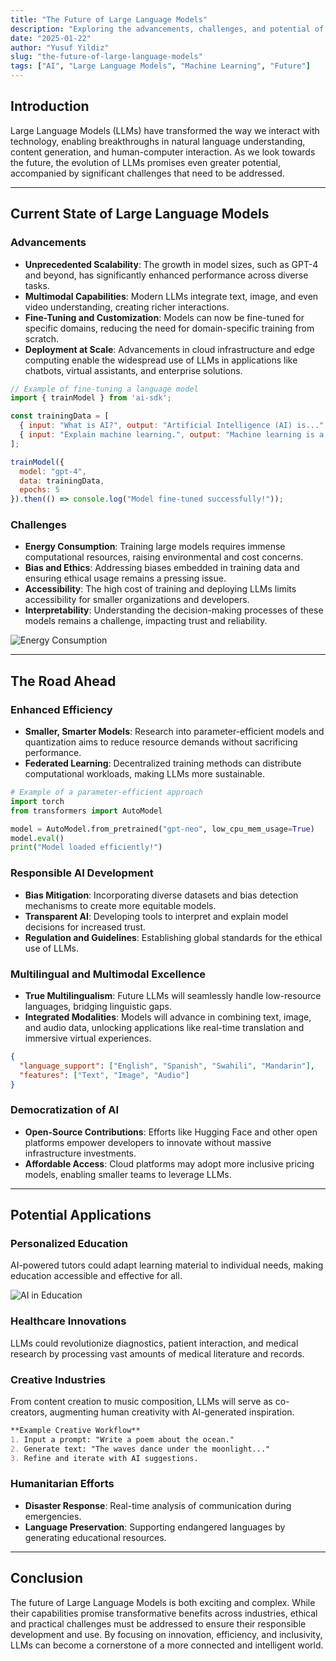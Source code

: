 ---
title: "The Future of Large Language Models"
description: "Exploring the advancements, challenges, and potential of large language models in the evolving landscape of artificial intelligence."
date: "2025-01-22"
author: "Yusuf Yildiz"
slug: "the-future-of-large-language-models"
tags: ["AI", "Large Language Models", "Machine Learning", "Future"]
---

## Introduction

Large Language Models (LLMs) have transformed the way we interact with technology, enabling breakthroughs in natural language understanding, content generation, and human-computer interaction. As we look towards the future, the evolution of LLMs promises even greater potential, accompanied by significant challenges that need to be addressed.

---

## Current State of Large Language Models

### Advancements

- **Unprecedented Scalability**: The growth in model sizes, such as GPT-4 and beyond, has significantly enhanced performance across diverse tasks.
- **Multimodal Capabilities**: Modern LLMs integrate text, image, and even video understanding, creating richer interactions.
- **Fine-Tuning and Customization**: Models can now be fine-tuned for specific domains, reducing the need for domain-specific training from scratch.
- **Deployment at Scale**: Advancements in cloud infrastructure and edge computing enable the widespread use of LLMs in applications like chatbots, virtual assistants, and enterprise solutions.

```javascript
// Example of fine-tuning a language model
import { trainModel } from 'ai-sdk';

const trainingData = [
  { input: "What is AI?", output: "Artificial Intelligence (AI) is..." },
  { input: "Explain machine learning.", output: "Machine learning is a subset of AI..." }
];

trainModel({
  model: "gpt-4",
  data: trainingData,
  epochs: 5
}).then(() => console.log("Model fine-tuned successfully!"));
```

### Challenges

- **Energy Consumption**: Training large models requires immense computational resources, raising environmental and cost concerns.
- **Bias and Ethics**: Addressing biases embedded in training data and ensuring ethical usage remains a pressing issue.
- **Accessibility**: The high cost of training and deploying LLMs limits accessibility for smaller organizations and developers.
- **Interpretability**: Understanding the decision-making processes of these models remains a challenge, impacting trust and reliability.

![Energy Consumption](https://www.researchgate.net/publication/384115745/figure/fig5/AS:11431281278937909@1726775834031/Reported-energy-consumption-of-training-different-LLM-models-with-respect-to-model.png)

---

## The Road Ahead

### Enhanced Efficiency

- **Smaller, Smarter Models**: Research into parameter-efficient models and quantization aims to reduce resource demands without sacrificing performance.
- **Federated Learning**: Decentralized training methods can distribute computational workloads, making LLMs more sustainable.

```python
# Example of a parameter-efficient approach
import torch
from transformers import AutoModel

model = AutoModel.from_pretrained("gpt-neo", low_cpu_mem_usage=True)
model.eval()
print("Model loaded efficiently!")
```

### Responsible AI Development

- **Bias Mitigation**: Incorporating diverse datasets and bias detection mechanisms to create more equitable models.
- **Transparent AI**: Developing tools to interpret and explain model decisions for increased trust.
- **Regulation and Guidelines**: Establishing global standards for the ethical use of LLMs.

### Multilingual and Multimodal Excellence

- **True Multilingualism**: Future LLMs will seamlessly handle low-resource languages, bridging linguistic gaps.
- **Integrated Modalities**: Models will advance in combining text, image, and audio data, unlocking applications like real-time translation and immersive virtual experiences.

```json
{
  "language_support": ["English", "Spanish", "Swahili", "Mandarin"],
  "features": ["Text", "Image", "Audio"]
}
```

### Democratization of AI

- **Open-Source Contributions**: Efforts like Hugging Face and other open platforms empower developers to innovate without massive infrastructure investments.
- **Affordable Access**: Cloud platforms may adopt more inclusive pricing models, enabling smaller teams to leverage LLMs.

---

## Potential Applications

### Personalized Education

AI-powered tutors could adapt learning material to individual needs, making education accessible and effective for all.

![AI in Education](https://knowledgeworks.org/wp-content/uploads/2024/04/ai-edu-featured-1024x536.jpg)

### Healthcare Innovations

LLMs could revolutionize diagnostics, patient interaction, and medical research by processing vast amounts of medical literature and records.

### Creative Industries

From content creation to music composition, LLMs will serve as co-creators, augmenting human creativity with AI-generated inspiration.

```markdown
**Example Creative Workflow**
1. Input a prompt: "Write a poem about the ocean."
2. Generate text: "The waves dance under the moonlight..."
3. Refine and iterate with AI suggestions.
```

### Humanitarian Efforts

- **Disaster Response**: Real-time analysis of communication during emergencies.
- **Language Preservation**: Supporting endangered languages by generating educational resources.

---

## Conclusion

The future of Large Language Models is both exciting and complex. While their capabilities promise transformative benefits across industries, ethical and practical challenges must be addressed to ensure their responsible development and use. By focusing on innovation, efficiency, and inclusivity, LLMs can become a cornerstone of a more connected and intelligent world.

